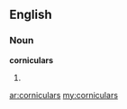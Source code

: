 ==English==

===Noun===
'''corniculars'''

# {{plural of|[[cornicular]]}}

[[ar:corniculars]]
[[my:corniculars]]
